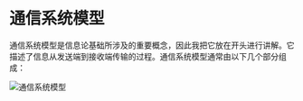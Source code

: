 # 通信系统模型

通信系统模型是信息论基础所涉及的重要概念，因此我把它放在开头进行讲解。它描述了信息从发送端到接收端传输的过程。通信系统模型通常由以下几个部分组成：

![通信系统模型](/images/communication-system-model.png)